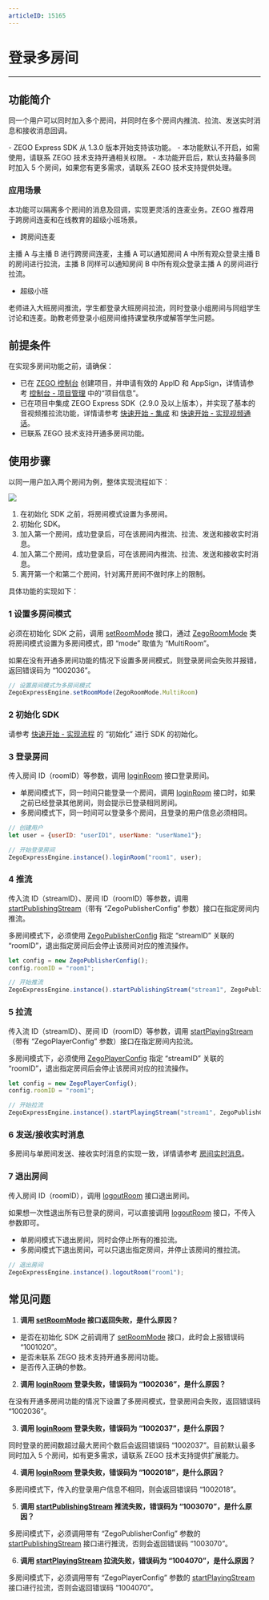 ```yaml
---
articleID: 15165
---
```

# 登录多房间

---

## 功能简介

同一个用户可以同时加入多个房间，并同时在多个房间内推流、拉流、发送实时消息和接收消息回调。

<Note title="说明">
- ZEGO Express SDK 从 1.3.0 版本开始支持该功能。
- 本功能默认不开启，如需使用，请联系 ZEGO 技术支持开通相关权限。
- 本功能开启后，默认支持最多同时加入 5 个房间，如果您有更多需求，请联系 ZEGO 技术支持提供处理。
</Note>




### 应用场景

本功能可以隔离多个房间的消息及回调，实现更灵活的连麦业务。ZEGO 推荐用于跨房间连麦和在线教育的超级小班场景。

- 跨房间连麦

主播 A 与主播 B 进行跨房间连麦，主播 A 可以通知房间 A 中所有观众登录主播 B 的房间进行拉流，主播 B 同样可以通知房间 B 中所有观众登录主播 A 的房间进行拉流。


- 超级小班

老师进入大班房间推流，学生都登录大班房间拉流，同时登录小组房间与同组学生讨论和连麦。助教老师登录小组房间维持课堂秩序或解答学生问题。


## 前提条件

在实现多房间功能之前，请确保：

- 已在 [ZEGO 控制台](https://console.zego.im) 创建项目，并申请有效的 AppID 和 AppSign，详情请参考 [控制台 - 项目管理](/console/project-info) 中的“项目信息”。
- 已在项目中集成 ZEGO Express SDK（2.9.0 及以上版本），并实现了基本的音视频推拉流功能，详情请参考 [快速开始 - 集成](!ExpressVideoSDK-Integration/SDK_Integration) 和 [快速开始 - 实现视频通话](!ExpressVideoSDK-Integration/Solution_Implementation)。
- 已联系 ZEGO 技术支持开通多房间功能。


## 使用步骤

以同一用户加入两个房间为例，整体实现流程如下：

<Frame width="512" height="auto" caption=""><img src="https://doc-media.zego.im/sdk-doc/Pics/Common/MultiRoom/MultiRoom_new.png" /></Frame>

1. 在初始化 SDK 之前，将房间模式设置为多房间。
2. 初始化 SDK。
3. 加入第一个房间，成功登录后，可在该房间内推流、拉流、发送和接收实时消息。
4. 加入第二个房间，成功登录后，可在该房间内推流、拉流、发送和接收实时消息。
5. 离开第一个和第二个房间，针对离开房间不做时序上的限制。

具体功能的实现如下：



### 1 设置多房间模式

必须在初始化 SDK 之前，调用 [setRoomMode](https://doc-zh.zego.im/unique-api/express-video-sdk/zh/javascript_react-native/classes/_zegoexpressengine_.zegoexpressengine.html#setroommode) 接口，通过 [ZegoRoomMode](https://doc-zh.zego.im/unique-api/express-video-sdk/zh/javascript_react-native/enums/_zegoexpressdefines_.zegoroommode.html) 类将房间模式设置为多房间模式，即 “mode” 取值为 “MultiRoom”。

<Note title="说明">
如果在没有开通多房间功能的情况下设置多房间模式，则登录房间会失败并报错，返回错误码为 “1002036”。
</Note>




```javascript
// 设置房间模式为多房间模式
ZegoExpressEngine.setRoomMode(ZegoRoomMode.MultiRoom)
```

### 2 初始化 SDK

请参考 [快速开始 - 实现流程](!Integration/Solution_Implementation#CreateEngine) 的 “初始化”  进行 SDK 的初始化。

### 3 登录房间

传入房间 ID（roomID）等参数，调用 [loginRoom](https://doc-zh.zego.im/unique-api/express-video-sdk/zh/javascript_react-native/classes/_zegoexpressengine_.zegoexpressengine.html#loginroom) 接口登录房间。

- 单房间模式下，同一时间只能登录一个房间，调用 [loginRoom](https://doc-zh.zego.im/unique-api/express-video-sdk/zh/javascript_react-native/classes/_zegoexpressengine_.zegoexpressengine.html#loginroom) 接口时，如果之前已经登录其他房间，则会提示已登录相同房间。
- 多房间模式下，同一时间可以登录多个房间，且登录的用户信息必须相同。

```javascript
// 创建用户
let user = {userID: "userID1", userName: "userName1"};

// 开始登录房间
ZegoExpressEngine.instance().loginRoom("room1", user);
```


### 4 推流

传入流 ID（streamID）、房间 ID（roomID）等参数，调用 [startPublishingStream](https://doc-zh.zego.im/unique-api/express-video-sdk/zh/javascript_react-native/classes/_zegoexpressengine_.zegoexpressengine.html#startpublishingstream)（带有 “ZegoPublisherConfig” 参数）接口在指定房间内推流。

<Warning title="注意">


多房间模式下，必须使用 [ZegoPublisherConfig](https://doc-zh.zego.im/unique-api/express-video-sdk/zh/javascript_react-native/classes/_zegoexpressdefines_.zegopublisherconfig.html) 指定 “streamID” 关联的 “roomID”，退出指定房间后会停止该房间对应的推流操作。

</Warning>



```javascript
let config = new ZegoPublisherConfig();
config.roomID = "room1";

// 开始推流
ZegoExpressEngine.instance().startPublishingStream("stream1", ZegoPublishChannel.Main, config);
```

### 5 拉流

传入流 ID（streamID）、房间 ID（roomID）等参数，调用 [startPlayingStream](https://doc-zh.zego.im/unique-api/express-video-sdk/zh/javascript_react-native/classes/_zegoexpressengine_.zegoexpressengine.html#startplayingstream)（带有 “ZegoPlayerConfig” 参数）接口在指定房间内拉流。

<Warning title="注意">


多房间模式下，必须使用 [ZegoPlayerConfig](https://doc-zh.zego.im/unique-api/express-video-sdk/zh/javascript_react-native/classes/_zegoexpressdefines_.zegoplayerconfig.html) 指定 “streamID” 关联的 “roomID”，退出指定房间后会停止该房间对应的拉流操作。

</Warning>




```javascript
let config = new ZegoPlayerConfig();
config.roomID = "room1";

// 开始拉流
ZegoExpressEngine.instance().startPlayingStream("stream1", ZegoPublishChannel.Main, config);
```


### 6 发送/接收实时消息

多房间与单房间发送、接收实时消息的实现一致，详情请参考 [房间实时消息](!AdvancedModule/IM)。

### 7 退出房间

传入房间 ID（roomID），调用 [logoutRoom](https://doc-zh.zego.im/unique-api/express-video-sdk/zh/javascript_react-native/classes/_zegoexpressengine_.zegoexpressengine.html#logoutroom) 接口退出房间。

<Note title="说明">


如果想一次性退出所有已登录的房间，可以直接调用 [logoutRoom](https://doc-zh.zego.im/unique-api/express-video-sdk/zh/javascript_react-native/classes/_zegoexpressengine_.zegoexpressengine.html#logoutroom) 接口，不传入参数即可。

</Note>



- 单房间模式下退出房间，同时会停止所有的推拉流。
- 多房间模式下退出房间，可以只退出指定房间，并停止该房间的推拉流。


```javascript
// 退出房间
ZegoExpressEngine.instance().logoutRoom("room1");
```


## 常见问题

1. **调用 [setRoomMode](https://doc-zh.zego.im/unique-api/express-video-sdk/zh/javascript_react-native/classes/_zegoexpressengine_.zegoexpressengine.html#setroommode) 接口返回失败，是什么原因？**

- 是否在初始化 SDK 之前调用了 [setRoomMode](https://doc-zh.zego.im/unique-api/express-video-sdk/zh/javascript_react-native/classes/_zegoexpressengine_.zegoexpressengine.html#setroommode) 接口，此时会上报错误码 “1001020”。
- 是否未联系 ZEGO 技术支持开通多房间功能。
- 是否传入正确的参数。

2. **调用 [loginRoom](https://doc-zh.zego.im/unique-api/express-video-sdk/zh/javascript_react-native/classes/_zegoexpressengine_.zegoexpressengine.html#loginroom) 登录失败，错误码为 “1002036”，是什么原因？**

在没有开通多房间功能的情况下设置了多房间模式，登录房间会失败，返回错误码 “1002036”。

3. **调用 [loginRoom](https://doc-zh.zego.im/unique-api/express-video-sdk/zh/javascript_react-native/classes/_zegoexpressengine_.zegoexpressengine.html#loginroom) 登录失败，错误码为 “1002037”，是什么原因？**

同时登录的房间数超过最大房间个数后会返回错误码 “1002037”。目前默认最多同时加入 5 个房间，如有更多需求，请联系 ZEGO 技术支持提供扩展能力。

4. **调用 [loginRoom](https://doc-zh.zego.im/unique-api/express-video-sdk/zh/javascript_react-native/classes/_zegoexpressengine_.zegoexpressengine.html#loginroom) 登录失败，错误码为 “1002018”，是什么原因？**

多房间模式下，传入的登录用户信息不相同，则会返回错误码 “1002018”。

5. **调用 [startPublishingStream](https://doc-zh.zego.im/unique-api/express-video-sdk/zh/javascript_react-native/classes/_zegoexpressengine_.zegoexpressengine.html#startpublishingstream) 推流失败，错误码为 “1003070”，是什么原因？**

多房间模式下，必须调用带有 “ZegoPublisherConfig” 参数的 [startPublishingStream](https://doc-zh.zego.im/unique-api/express-video-sdk/zh/javascript_react-native/classes/_zegoexpressengine_.zegoexpressengine.html#startpublishingstream) 接口进行推流，否则会返回错误码 “1003070”。

6. **调用 [startPlayingStream](https://doc-zh.zego.im/unique-api/express-video-sdk/zh/javascript_react-native/classes/_zegoexpressengine_.zegoexpressengine.html#startplayingstream) 拉流失败，错误码为 “1004070”，是什么原因？**

多房间模式下，必须调用带有 “ZegoPlayerConfig” 参数的 [startPlayingStream](https://doc-zh.zego.im/unique-api/express-video-sdk/zh/javascript_react-native/classes/_zegoexpressengine_.zegoexpressengine.html#startplayingstream) 接口进行拉流，否则会返回错误码 “1004070”。
